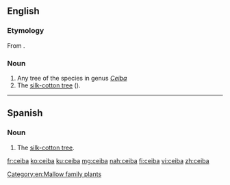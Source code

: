 {{also|Ceiba}}
==English==
{{wikipedia}}
===Etymology===
From {{etyl|es|en}} {{m|es|ceiba}}.

===Noun===
{{en-noun|s|ceiba}}

# Any tree of the species in genus ''[[Ceiba]]''
# The [[silk-cotton tree]] ({{taxlink|Bombax ceiba|species|noshow=1}}).


----

==Spanish==

===Noun===
{{es-noun|f}}

# The [[silk-cotton tree]].

[[Category:en:Mallow family plants]]

[[fr:ceiba]]
[[ko:ceiba]]
[[ku:ceiba]]
[[mg:ceiba]]
[[nah:ceiba]]
[[fi:ceiba]]
[[vi:ceiba]]
[[zh:ceiba]]